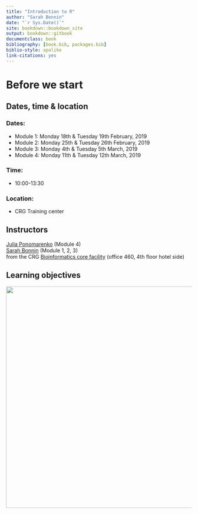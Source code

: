 ```yaml
--- 
title: "Introduction to R"
author: "Sarah Bonnin"
date: "`r Sys.Date()`"
site: bookdown::bookdown_site
output: bookdown::gitbook
documentclass: book
bibliography: [book.bib, packages.bib]
biblio-style: apalike
link-citations: yes
---
```


# Before we start

<h2>Dates, time & location</h2>

<h3>Dates:</h3>
* Module 1: Monday 18th & Tuesday 19th February, 2019
* Module 2: Monday 25th & Tuesday 26th February, 2019
* Module 3: Monday 4th & Tuesday 5th March, 2019
* Module 4: Monday 11th & Tuesday 12th March, 2019

<h3>Time:</h3>
* 10:00-13:30 <br>

<h3>Location:</h3>
* CRG Training center

<h2> Instructors </h2>
[Julia Ponomarenko](mailto:julia.ponomarenko@crg.eu) (Module 4)<br>
[Sarah Bonnin](mailto:sarah.bonnin@crg.eu) (Module 1, 2, 3)<br>
from the CRG [Bioinformatics core facility](https://biocore.crg.eu/) (office 460, 4th floor hotel side)

<h2>Learning objectives</h2>
<a href="https://sarahbonnin.github.io/CRG_RIntroduction/images/learningobjectives.png"><img src="images/learningobjectives.png"  width="600"/></a>
